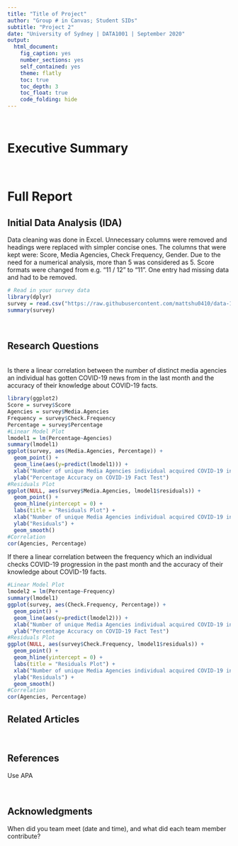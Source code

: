 ```yaml
---
title: "Title of Project"
author: "Group # in Canvas; Student SIDs"
subtitle: "Project 2"
date: "University of Sydney | DATA1001 | September 2020"
output:
  html_document:
    fig_caption: yes
    number_sections: yes
    self_contained: yes
    theme: flatly
    toc: true
    toc_depth: 3
    toc_float: true
    code_folding: hide
---
```


<br>

# Executive Summary

<br>

# Full Report

## Initial Data Analysis (IDA)
Data cleaning was done in Excel. Unnecessary columns were removed and headings were replaced with simpler concise ones. The columns that were kept were: Score, Media Agencies, Check Frequency, Gender. Due to the need for a numerical analysis, more than 5 was considered as 5. Score formats were changed from e.g. "11 / 12" to "11". One entry had missing data and had to be removed.

```r
# Read in your survey data
library(dplyr)
survey = read.csv("https://raw.githubusercontent.com/mattshu0410/data-1001-project-2/main/COVID-19%20Knowledge%20Survey%20Cleaned%20Data.csv")
summary(survey)
```

<br>

## Research Questions 

<br>
Is there a linear correlation between the number of distinct media agencies an individual has gotten COVID-19 news from in the last month and the accuracy of their knowledge about COVID-19 facts.
```r
library(ggplot2)
Score = survey$Score
Agencies = survey$Media.Agencies
Frequency = survey$Check.Frequency
Percentage = survey$Percentage
#Linear Model Plot
lmodel1 = lm(Percentage~Agencies)
summary(lmodel1)
ggplot(survey, aes(Media.Agencies, Percentage)) +
  geom_point() +
  geom_line(aes(y=predict(lmodel1))) +
  xlab("Number of unique Media Agencies individual acquired COVID-19 information from in past month") +
  ylab("Percentage Accuracy on COVID-19 Fact Test")
#Residuals Plot
ggplot(NULL, aes(survey$Media.Agencies, lmodel1$residuals)) +
  geom_point() +
  geom_hline(yintercept = 0) +
  labs(title = "Residuals Plot") +
  xlab("Number of unique Media Agencies individual acquired COVID-19 information from in past month") +
  ylab("Residuals") +
  geom_smooth()
#Correlation
cor(Agencies, Percentage)

```

If there a linear correlation between the frequency which an individual checks COVID-19 progression in the past month and the accuracy of their knowledge about COVID-19 facts.

```r
#Linear Model Plot
lmodel2 = lm(Percentage~Frequency)
summary(lmodel1)
ggplot(survey, aes(Check.Frequency, Percentage)) +
  geom_point() +
  geom_line(aes(y=predict(lmodel2))) +
  xlab("Number of unique Media Agencies individual acquired COVID-19 information from in past month") +
  ylab("Percentage Accuracy on COVID-19 Fact Test")
#Residuals Plot
ggplot(NULL, aes(survey$Check.Frequency, lmodel1$residuals)) +
  geom_point() +
  geom_hline(yintercept = 0) +
  labs(title = "Residuals Plot") +
  xlab("Number of unique Media Agencies individual acquired COVID-19 information from in past month") +
  ylab("Residuals") +
  geom_smooth()
#Correlation
cor(Agencies, Percentage)
```

## Related Articles

<br>

## References
Use APA

<br>

## Acknowledgments
When did you team meet (date and time), and what did each team member contribute?








